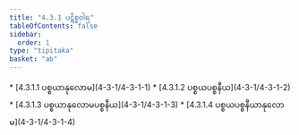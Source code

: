 ```yaml
---
title: "4.3.1 ပဋိစ္စဝါရ"
tableOfContents: false
sidebar:
  order: 1
type: "tipitaka"
basket: "ab"
---
```



<DynamicBreadcrumb />



<TableOfContents>
* [4.3.1.1 ပစ္စယာနုလောမ](4-3-1/4-3-1-1)
* [4.3.1.2 ပစ္စယပစ္စနီယ](4-3-1/4-3-1-2)
* [4.3.1.3 ပစ္စယာနုလောမပစ္စနီယ](4-3-1/4-3-1-3)
* [4.3.1.4 ပစ္စယပစ္စနီယာနုလောမ](4-3-1/4-3-1-4)
</TableOfContents>